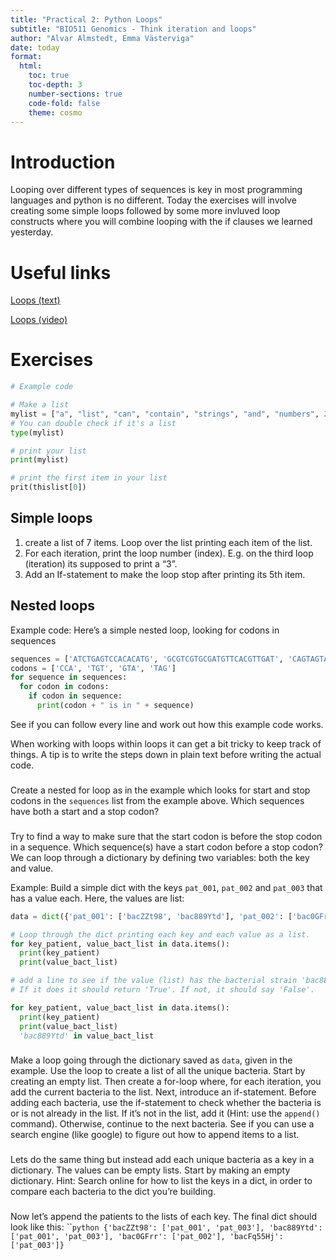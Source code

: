 ```yaml
---
title: "Practical 2: Python Loops"
subtitle: "BIO511 Genomics - Think iteration and loops"
author: "Alvar Almstedt, Emma Västerviga"
date: today
format: 
  html:
    toc: true
    toc-depth: 3
    number-sections: true
    code-fold: false
    theme: cosmo
---
```


# Introduction

Looping over different types of sequences is key in most programming languages and python is no different. Today the exercises will involve creating some simple loops followed by some more invluved loop constructs where you will combine looping with the if clauses we learned yesterday. 



# Useful links
[Loops (text)](https://www.dataquest.io/blog/python-for-loop-tutorial/)

[Loops (video)](https://www.youtube.com/watch?v=ZPSES_gtm5U)

# Exercises



```python
# Example code

# Make a list
mylist = ["a", "list", "can", "contain", "strings", "and", "numbers", 2]
# You can double check if it's a list
type(mylist)

# print your list
print(mylist)

# print the first item in your list
prit(thislist[0])
```

## Simple loops 
1. create a list of 7 items. Loop over the list printing each item of the list. 
2. For each iteration, print the loop number (index). E.g. on the third loop (iteration) its supposed to print a "3".
3. Add an If-statement to make the loop stop after printing its 5th item. 

## Nested loops
Example code: Here's a simple nested loop, looking for codons in sequences
```python
sequences = ['ATCTGAGTCCACACATG', 'GCGTCGTGCGATGTTCACGTTGAT', 'CAGTAGTACTCAGT', 'GGTATGCTAGACGAGATCTAATA']
codons = ['CCA', 'TGT', 'GTA', 'TAG']
for sequence in sequences:
  for codon in codons:
    if codon in sequence:
      print(codon + " is in " + sequence)
```
See if you can follow every line and work out how this example code works.


When working with loops within loops it can get a bit tricky to keep track of things. A tip is to write the steps down in plain text before writing the actual code.
 

###
Create a nested for loop as in the example which looks for start and stop codons in the `sequences` list from the example above.
Which sequences have both a start and a stop codon?

###
Try to find a way to make sure that the start codon is before the stop codon in a sequence.
Which sequence(s) have a start codon before a stop codon? 
We can loop through a dictionary by defining two variables: both the key and value.

Example:
Build a simple dict with the keys `pat_001`, `pat_002` and `pat_003` that has a value each. Here, the values are list:
```python
data = dict({'pat_001': ['bacZZt98', 'bac889Ytd'], 'pat_002': ['bac0GFrr'], 'pat_003': ['bac889Ytd', 'bacFq55Hj', 'bacZZt98']})

# Loop through the dict printing each key and each value as a list.
for key_patient, value_bact_list in data.items():  
  print(key_patient)
  print(value_bact_list)

# add a line to see if the value (list) has the bacterial strain 'bac889Ytd'. 
# If it does it should return 'True'. If not, it should say 'False'.

for key_patient, value_bact_list in data.items():  
  print(key_patient)
  print(value_bact_list)
  'bac889Ytd' in value_bact_list
```
###
Make a loop going through the dictionary saved as `data`, given in the example.
Use the loop to create a list of all the unique bacteria.
Start by creating an empty list. Then create a for-loop where, for each iteration, you add the current bacteria to the list.
Next, introduce an if-statement. Before adding each bacteria, use the if-statement to check whether the bacteria is or is not already in the list. 
If it's not in the list, add it (Hint: use the `append()` command). Otherwise, continue to the next bacteria. See if you can use a search engine (like google) to figure out how to append items to a list. 

###
Lets do the same thing but instead add each unique bacteria as a key in a dictionary. The values can be empty lists.
Start by making an empty dictionary. Hint: Search online for how to list the keys in a dict, in order to compare each bacteria to the dict you're building. 

###
Now let's append the patients to the lists of each key.
The final dict should look like this: 
````python
{'bacZZt98': ['pat_001', 'pat_003'], 'bac889Ytd': ['pat_001', 'pat_003'], 'bac0GFrr': ['pat_002'], 'bacFq55Hj': ['pat_003']}
``

